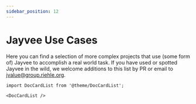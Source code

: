 ```yaml
---
sidebar_position: 12
---
```


# Jayvee Use Cases

Here you can find a selection of more complex projects that use (some form of) Jayvee to accomplish a real world task. If you have used or spotted Jayvee in the wild, we welcome additions to this list by PR or email to jvalue@group.riehle.org.

```mdx-code-block
import DocCardList from '@theme/DocCardList';

<DocCardList />
```
